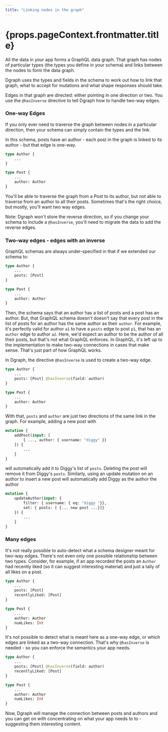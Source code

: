 ```yaml
---
title: "Linking nodes in the graph"
---
```


<h1>{props.pageContext.frontmatter.title}</h1>

All the data in your app forms a GraphQL data graph.  That graph has nodes of particular types (the types you define in your schema) and links between the nodes to form the data graph.

Dgraph uses the types and fields in the schema to work out how to link that graph, what to accept for mutations and what shape responses should take.  

Edges in that graph are directed: either pointing in one direction or two.  You use the `@hasInverse` directive to tell Dgraph how to handle two-way edges.

### <a name="One-way Edges"></a>One-way Edges

If you only ever need to traverse the graph between nodes in a particular direction, then your schema can simply contain the types and the link. 

In this schema, posts have an author - each post in the graph is linked to its author - but that edge is one-way.  

```graphql
type Author {
    ...
}

type Post {
    ...
    author: Author
}
```

You'll be able to traverse the graph from a Post to its author, but not able to traverse from an author to all their posts.  Sometimes that's the right choice, but mostly, you'll want two way edges.  

Note: Dgraph won't store the reverse direction, so if you change your schema to include a `@hasInverse`, you'll need to migrate the data to add the reverse edges.

### <a name="Two-way edges"></a>Two-way edges - edges with an inverse

GraphQL schemas are always under-specified in that if we extended our schema to:

```graphql
type Author {
    ...
    posts: [Post]
}

type Post {
    ...
    author: Author
}
```

Then, the schema says that an author has a list of posts and a post has an author.  But, that GraphQL schema doesn't doesn't say that every post in the list of posts for an author has the same author as their `author`.  For example, it's perfectly valid for author `a1` to have a `posts` edge to post `p1`, that has an `author` edge to author `a2`.  Here, we'd expect an author to be the author of all their posts, but that's not what GraphQL enforces.  In GraphQL, it's left up to the implementation to make two-way connections in cases that make sense.  That's just part of how GraphQL works.

In Dgraph, the directive `@hasInverse` is used to create a two-way edge.  

```graphql
type Author {
    ...
    posts: [Post] @hasInverse(field: author)
}

type Post {
    ...
    author: Author
}
```

With that, `posts` and `author` are just two directions of the same link in the graph.  For example,  adding a new post with

```graphql
mutation {
    addPost(input: [ 
        { ..., author: { username: "diggy" }}
    ]) {
        ...
    }
}
```

will automatically add it to Diggy's list of `posts`.  Deleting the post will remove it from Diggy's `posts`.  Similarly, using an update mutation on an author to insert a new post will automatically add Diggy as the author the author

```graphql
mutation {
    updateAuthor(input: {
        filter: { username: { eq: "diggy "}},
        set: { posts: [ {... new post ...}]}
    }) {
        ...
    }
}
```

### <a name="Many edges"></a>Many edges

It's not really possible to auto-detect what a schema designer meant for two-way edges.  There's not even only one possible relationship between two types. Consider, for example, if an app recorded the posts an `Author` had recently liked (so it can suggest interesting material) and just a tally of all likes on a post.

```graphql
type Author {
    ...
    posts: [Post]
    recentlyLiked: [Post]
}

type Post {
    ...
    author: Author
    numLikes: Int
}
```

It's not possible to detect what is meant here as a one-way edge, or which edges are linked as a two-way connection.  That's why `@hasInverse` is needed - so you can enforce the semantics your app needs.

```graphql
type Author {
    ...
    posts: [Post] @hasInverse(field: author)
    recentlyLiked: [Post]
}

type Post {
    ...
    author: Author
    numLikes: Int
}
```

Now, Dgraph will manage the connection between posts and authors and you can get on with concentrating on what your app needs to to - suggesting them interesting content.